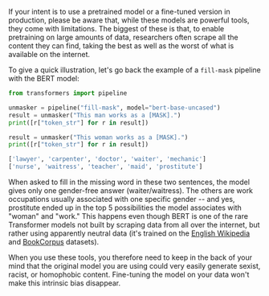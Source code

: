 <script>
	
</script>

If your intent is to use a pretrained model or a fine-tuned version in production, please be aware that, while these models are powerful tools, they come with limitations. The biggest of these is that, to enable pretraining on large amounts of data, researchers often scrape all the content they can find, taking the best as well as the worst of what is available on the internet. 

To give a quick illustration, let's go back the example of a `fill-mask` pipeline with the BERT model:

```python
from transformers import pipeline

unmasker = pipeline("fill-mask", model="bert-base-uncased")
result = unmasker("This man works as a [MASK].")
print([r["token_str"] for r in result])

result = unmasker("This woman works as a [MASK].")
print([r["token_str"] for r in result])
```

```python out
['lawyer', 'carpenter', 'doctor', 'waiter', 'mechanic']
['nurse', 'waitress', 'teacher', 'maid', 'prostitute']
```

When asked to fill in the missing word in these two sentences, the model gives only one gender-free answer (waiter/waitress). The others are work occupations usually associated with one specific gender -- and yes, prostitute ended up in the top 5 possibilities the model associates with "woman" and "work." This happens even though BERT is one of the rare Transformer models not built by scraping data from all over the internet, but rather using apparently neutral data (it's trained on the [English Wikipedia](https://huggingface.co/datasets/wikipedia) and [BookCorpus](https://huggingface.co/datasets/bookcorpus) datasets). 

When you use these tools, you therefore need to keep in the back of your mind that the original model you are using could very easily generate sexist, racist, or homophobic content. Fine-tuning the model on your data won't make this intrinsic bias disappear.
